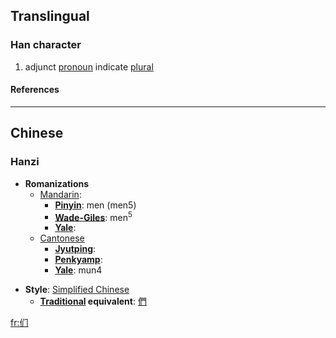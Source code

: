 {{see|們}}

==Translingual==
===Han character===
{{Han char|rad=人|as=03|sn=5|four=|canj=人中尸 (OLS)}}
# adjunct [[pronoun]] indicate [[plural]]
====References====
{{Han ref|kx=0094.051|hdz=10115.040|uh=4EEC|ud=20204}}

----
==Chinese==
===Hanzi===


* '''Romanizations'''
** [[Mandarin]]:
*** '''[[Pinyin]]''': men (men5)
*** '''[[Wade-Giles]]''': men<sup>5</sup>
*** '''[[Yale]]''': 
**[[Cantonese]]
***'''[[Jyutping]]''':
***'''[[Penkyamp]]''': 
***'''[[Yale]]''': mun4

* '''Style''': [[Simplified Chinese]] 
** '''[[Traditional Chinese|Traditional]] equivalent''': [[們]]




[[fr:们]]
